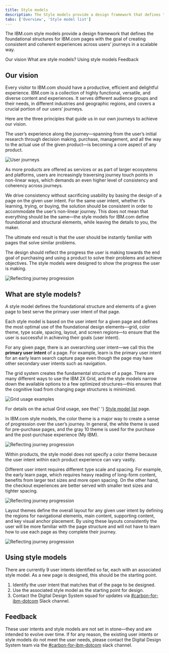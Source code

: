 ```yaml
---
title: Style models
description: The Style models provide a design framework that defines the foundational sructures of IBM.com pages in order to establish consistency and coherency across users' journeys in a scalable way.
tabs: ['Overview', 'Style model list']
---
```


<PageDescription>

The IBM.com style models provide a design framework that defines the foundational structures for IBM.com pages with the goal of creating consistent and coherent experiences across users&rsquo; journeys in a scalable way.

</PageDescription>

<AnchorLinks>

<AnchorLink>Our vision</AnchorLink>
<AnchorLink>What are style models?</AnchorLink>
<AnchorLink>Using style models</AnchorLink>
<AnchorLink>Feedback</AnchorLink>

</AnchorLinks>

## Our vision

Every visitor to IBM.com should have a productive, efficient and delightful experience. IBM.com is a collection of highly functional, versatile, and diverse content and experiences. It serves different audience groups and their needs, in different industries and geographic regions, and covers a crucial portion of our users&rsquo; journeys.

Here are the three principles that guide us in our own journeys to achieve our vision.

<Title>1. The experience is the product</Title>

The user&rsquo;s experience along the journey—spanning from the user&rsquo;s initial research through decision making, purchase, management, and all the way to the actual use of the given product—is becoming a core aspect of any product.

<Row>
<Column colMd={12} colLg={12}>

![User journeys](./images/journey-non-linear-dark.png)

</Column>
</Row>

<Title>2. Drive consistency around user intents</Title>

As more products are offered as services or as part of larger ecosystems and platforms, users are increasingly traversing journey touch points in non-linear ways, which demands an even higher level of consistency and coherency across journeys.

We drive consistency without sacrificing usability by basing the design of a page on the given user intent. For the same user intent, whether it&rsquo;s learning, trying, or buying, the solution should be consistent in order to accommodate the user&rsquo;s non-linear journey. This does not mean that everything should be the same—the style models for IBM.com define foundational and structural elements, while leaving the details to you, the maker.

The ultimate end result is that the user should be instantly familiar with pages that solve similar problems.

<Title>3. Reflect users&rsquo; journeys</Title>

The design should reflect the progress the user is making towards the end goal of purchasing and using a product to solve their problems and achieve objectives. The style models were designed to show the progress the user is making.

<Row>
<Column colMd={12} colLg={12}>

![Reflecting journey progression](./images/journey-progression-dark.png)

</Column>
</Row>

## What are style models?

A style model defines the foundational structure and elements of a given page to best serve the primary user intent of that page.

Each style model is based on the user intent for a given page and defines the most optimal use of the foundational design elements—grid, color theme, type scale, spacing, layout, and screen regions—to ensure that the user is successful in achieving their goals (user intent).

<Title>Primary user intent</Title>

For any given page, there is an overarching user intent—we call this the **primary user intent** of a page. For example, learn is the primary user intent for an early learn search capture page even though the page may have other secondary user intents such as navigation.

<Title>Grid usage</Title>

The grid system creates the fundamental structure of a page. There are many different ways to use the IBM 2X Grid, and the style models narrow down the available options to a few optimized structures&mdash;this ensures that the cognitive load from changing page structures is minimized.

<Row>
<Column colMd={12} colLg={12}>

![Grid usage examples](./images/grid-usage.png)

<Caption>
  For details on the actual Grid usage, see the{' '}
  <a href="./style-model-list">Style model list</a> page.
</Caption>

</Column>
</Row>

<Title>Primary color theme</Title>

In IBM.com style models, the color theme is a major way to create a sense of progression over the user&rsquo;s journey. In general, the white theme is used for pre-purchase pages, and the gray 10 theme is used for the purchase and the post-purchase experience (My IBM).

<Row>
<Column colMd={12} colLg={12}>

![Reflecting journey progression](./images/color-themes.png)

</Column>
</Row>

Within products, the style model does not specify a color theme because the user intent within each product experience can vary vastly.

<Title>Text sizes and spacing</Title>

Different user intent requires different type scale and spacing. For example, the early learn page, which requires heavy reading of long-form content, benefits from larger text sizes and more open spacing. On the other hand, the checkout experiences are better served with smaller text sizes and tighter spacing.

<Row>
<Column colMd={8} colLg={8}>

![Reflecting journey progression](./images/type-scales-spacing.png)

</Column>
</Row>

<Title>Layout and screen regions</Title>

Layout themes define the overall layout for any given user intent by defining the regions for navigational elements, main content, supporting content, and key visual anchor placement. By using these layouts consistently the user will be more familiar with the page structure and will not have to learn how to use each page as they complete their journey.

<Row>
<Column colMd={8} colLg={8}>

![Reflecting journey progression](./images/screen-region-examples.png)

</Column>
</Row>

## Using style models

There are currently 9 user intents identified so far, each with an associated style model. As a new page is designed, this should be the starting point.

1. Identify the user intent that matches that of the page to be designed.
2. Use the associated style model as the starting point for design.
3. Contact the Digital Design System squad for updates via <a href="https://cognitive-app.slack.com/archives/C2PLX8GQ6" target="_blank">#carbon-for-ibm-dotcom</a> Slack channel.

## Feedback

These user intents and style models are not set in stone—they and are intended to evolve over time. If for any reason, the existing user intents or style models do not meet the user needs, please contact the Digital Design System team via the <a href="https://cognitive-app.slack.com/archives/C2PLX8GQ6" target="_blank">#carbon-for-ibm-dotcom</a> slack channel.
